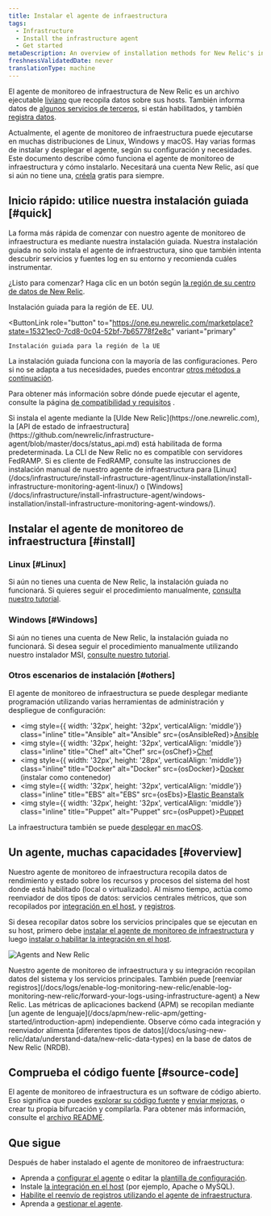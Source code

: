 ```yaml
---
title: Instalar el agente de infraestructura
tags:
  - Infrastructure
  - Install the infrastructure agent
  - Get started
metaDescription: An overview of installation methods for New Relic's infrastructure monitoring agent and infrastructure integrations.
freshnessValidatedDate: never
translationType: machine
---
```








El agente de monitoreo de infraestructura de New Relic es un archivo ejecutable [liviano](/docs/infrastructure/new-relic-infrastructure/getting-started/infrastructure-agent-performance-overhead) que recopila datos sobre sus hosts. También informa datos de [algunos servicios de terceros](/docs/infrastructure/host-integrations/installation/install-infrastructure-host-integrations), si están habilitados, y también [registra datos](/docs/logs/enable-log-monitoring-new-relic/enable-log-monitoring-new-relic/forward-your-logs-using-infrastructure-agent).

Actualmente, el agente de monitoreo de infraestructura puede ejecutarse en muchas distribuciones de Linux, Windows y macOS. Hay varias formas de instalar y desplegar el agente, según su configuración y necesidades. Este documento describe cómo funciona el agente de monitoreo de infraestructura y cómo instalarlo. Necesitará una cuenta New Relic, así que si aún no tiene una, [créela](https://newrelic.com/signup) gratis para siempre.

## Inicio rápido: utilice nuestra instalación guiada [#quick]

La forma más rápida de comenzar con nuestro agente de monitoreo de infraestructura es mediante nuestra instalación guiada. Nuestra instalación guiada no solo instala el agente de infraestructura, sino que también intenta descubrir servicios y fuentes log en su entorno y recomienda cuáles instrumentar.

¿Listo para comenzar? Haga clic en un botón según [la región de su centro de datos de New Relic](/docs/accounts/accounts-billing/account-setup/choose-your-data-center).

<ButtonGroup>
  <ButtonLink
    role="button"
    to="https://one.newrelic.com/marketplace?state=15321ec0-7cd8-0c04-52bf-7b65778f2e8c"
    variant="primary"
  >
    Instalación guiada para la región de EE. UU.
  </ButtonLink>

  <ButtonLink
    role="button"
    to="https://one.eu.newrelic.com/marketplace?state=15321ec0-7cd8-0c04-52bf-7b65778f2e8c"
    variant="primary"
  >
    Instalación guiada para la región de la UE
  </ButtonLink>
</ButtonGroup>

La instalación guiada funciona con la mayoría de las configuraciones. Pero si no se adapta a tus necesidades, puedes encontrar [otros métodos a continuación](#install).

Para obtener más información sobre dónde puede ejecutar el agente, consulte la página [de compatibilidad y requisitos](/docs/infrastructure/infrastructure-monitoring/get-started/compatibility-requirements-infrastructure-agent) .

<Callout variant="important">
  Si instala el agente mediante la [UIde New Relic](https://one.newrelic.com), la [API de estado de infraestructura](https://github.com/newrelic/infrastructure-agent/blob/master/docs/status_api.md) está habilitada de forma predeterminada.
</Callout>

<Callout variant="important">
  La CLI de New Relic no es compatible con servidores FedRAMP. Si es cliente de FedRAMP, consulte las instrucciones de instalación manual de nuestro agente de infraestructura para [Linux](/docs/infrastructure/install-infrastructure-agent/linux-installation/install-infrastructure-monitoring-agent-linux/) o [Windows](/docs/infrastructure/install-infrastructure-agent/windows-installation/install-infrastructure-monitoring-agent-windows/).
</Callout>

## Instalar el agente de monitoreo de infraestructura [#install]

### Linux [#Linux]

Si aún no tienes una cuenta de New Relic, la instalación guiada no funcionará. Si quieres seguir el procedimiento manualmente, [consulta nuestro tutorial](/docs/infrastructure/install-infrastructure-agent/linux-installation/install-infrastructure-monitoring-agent-linux/).

### Windows [#Windows]

Si aún no tienes una cuenta de New Relic, la instalación guiada no funcionará. Si desea seguir el procedimiento manualmente utilizando nuestro instalador MSI, [consulte nuestro tutorial](/docs/infrastructure/install-configure-manage-infrastructure/windows-installation/install-infrastructure-windows-server-using-msi-installer).

### Otros escenarios de instalación [#others]

El agente de monitoreo de infraestructura se puede desplegar mediante programación utilizando varias herramientas de administración y despliegue de configuración:

* <img style={{ width: '32px', height: '32px', verticalAlign: 'middle'}} class="inline" title="Ansible" alt="Ansible" src={osAnsibleRed}>[Ansible](/docs/infrastructure/new-relic-infrastructure/config-management-tools/configure-new-relic-infrastructure-using-ansible)</img>
* <img style={{ width: '32px', height: '32px', verticalAlign: 'middle'}} class="inline" title="Chef" alt="Chef" src={osChef}>[Chef](/docs/infrastructure/new-relic-infrastructure/config-management-tools/configure-new-relic-infrastructure-using-chef)</img>
* <img style={{ width: '32px', height: '28px', verticalAlign: 'middle'}} class="inline" title="Docker" alt="Docker" src={osDocker}>[Docker](/docs/infrastructure/install-infrastructure-agent/linux-installation/docker-container-infrastructure-monitoring) (instalar como contenedor)</img>
* <img style={{ width: '32px', height: '32px', verticalAlign: 'middle'}} class="inline" title="EBS" alt="EBS" src={osEbs}>[Elastic Beanstalk](/docs/infrastructure/install-infrastructure-agent/config-management-tools/install-infrastructure-agent-aws-elastic-beanstalk)</img>
* <img style={{ width: '32px', height: '32px', verticalAlign: 'middle'}} class="inline" title="Puppet" alt="Puppet" src={osPuppet}>[Puppet](/docs/infrastructure/new-relic-infrastructure/config-management-tools/configure-new-relic-infrastructure-puppet)</img>

La infraestructura también se puede [desplegar en macOS](/docs/infrastructure/install-infrastructure-agent/macos-installation/install-infrastructure-monitoring-agent-macos/).

<InstallFeedback/>

## Un agente, muchas capacidades [#overview]

Nuestro agente de monitoreo de infraestructura recopila datos de rendimiento y estado sobre los recursos y procesos del sistema del host donde está habilitado (local o virtualizado). Al mismo tiempo, actúa como reenviador de dos tipos de datos: servicios centrales métricos, que son recopilados por [integración en el host](/docs/integrations/host-integrations/getting-started/introduction-host-integrations), y [registros](/docs/logs/enable-log-monitoring-new-relic/enable-log-monitoring-new-relic/forward-your-logs-using-infrastructure-agent).

Si desea recopilar datos sobre los servicios principales que se ejecutan en su host, primero debe [instalar el agente de monitoreo de infraestructura](#install) y luego [instalar o habilitar la integración en el host](/docs/integrations/host-integrations/installation/install-infrastructure-host-integrations).

<img
  title="Agents and New Relic"
  alt="Agents and New Relic"
  src={infrastructureAngetsandNr}
/>

<figcaption>
  Nuestro agente de monitoreo de infraestructura y su integración recopilan datos del sistema y los servicios principales. También puede [reenviar registros](/docs/logs/enable-log-monitoring-new-relic/enable-log-monitoring-new-relic/forward-your-logs-using-infrastructure-agent) a New Relic. Las métricas de aplicaciones backend (APM) se recopilan mediante [un agente de lenguaje](/docs/apm/new-relic-apm/getting-started/introduction-apm) independiente. Observe cómo cada integración y reenviador alimenta [diferentes tipos de datos](/docs/using-new-relic/data/understand-data/new-relic-data-types) en la base de datos de New Relic (NRDB).
</figcaption>

## Comprueba el código fuente [#source-code]

El agente de monitoreo de infraestructura es un software de código abierto. Eso significa que puedes [explorar su código fuente](https://github.com/newrelic/infrastructure-agent) y [enviar mejoras](https://github.com/newrelic/infrastructure-agent/blob/master/CONTRIBUTING.md), o crear tu propia bifurcación y compilarla. Para obtener más información, consulte el [archivo README](https://github.com/newrelic/infrastructure-agent/blob/master/README.md).

## Que sigue

Después de haber instalado el agente de monitoreo de infraestructura:

* Aprenda a [configurar el agente](/docs/infrastructure/install-configure-infrastructure/configuration/configure-infrastructure-agent) o editar la [plantilla de configuración](https://github.com/newrelic/infrastructure-agent/blob/master/assets/examples/infrastructure/newrelic-infra-template.yml.example).
* Instale [la integración en el host](/docs/integrations/host-integrations/getting-started/introduction-host-integrations) (por ejemplo, Apache o MySQL).
* [Habilite el reenvío de registros utilizando el agente de infraestructura](/docs/logs/enable-new-relic-logs/1-enable-logs/forward-your-logs-using-new-relic-infrastructure).
* Aprenda a [gestionar el agente](/docs/infrastructure/install-infrastructure-agent/manage-your-agent).